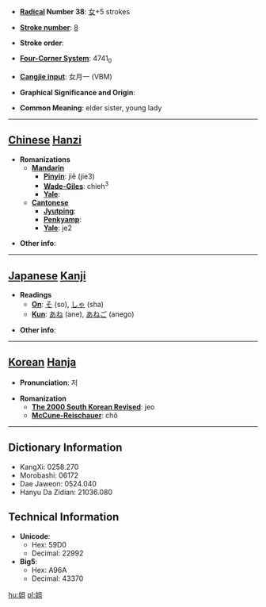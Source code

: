 * '''[[Wiktionary:Chinese radical index| Radical]] Number 38''': [[Wiktionary:Chinese radical index 女|女]]+5 strokes

* '''[[Wiktionary:Chinese total strokes index|Stroke number]]''': [[Wiktionary:Chinese total strokes index 8|8]]

* '''Stroke order''': 

* '''[[Wiktionary:Chinese four corner index|Four-Corner System]]''': 4741<sub>0</sub>

* '''[[Wiktionary:Chinese Cangjie index|Cangjie input]]''': 女月一 (VBM)

* '''Graphical Significance and Origin''': 

* '''Common Meaning''': elder sister, young lady

----

== [[Chinese]] [[Hanzi]] ==

* '''Romanizations'''
** '''[[Mandarin]]'''
*** '''[[Pinyin]]''': jiě (jie3)
*** '''[[Wade-Giles]]''': chieh<sup>3</sup>
*** '''[[Yale]]''': 
** '''[[Cantonese]]'''
*** '''[[Jyutping]]''':
*** '''[[Penkyamp]]''': 
*** '''[[Yale]]''': je2

* '''Other info''': 

----

== [[Japanese]] [[Kanji]] ==

* '''Readings'''
** '''[[On]]''': [[そ]] (so), [[しゃ]] (sha)
** '''[[Kun]]''': [[あね]] (ane), [[あねご]] (anego)

* '''Other info''':  

----

== [[Korean]] [[Hanja]] ==

* '''Pronunciation''': 저

* '''Romanization'''
** '''[[The 2000 South Korean Revised Romanization|The 2000 South Korean Revised]]''': jeo
** '''[[McCune-Reischauer]]''': chŏ

----

== Dictionary Information ==

* KangXi: 0258.270
* Morobashi: 06172
* Dae Jaweon: 0524.040
* Hanyu Da Zidian: 21036.080

== Technical Information ==

* '''Unicode''':
** Hex: 59D0
** Decimal: 22992
* '''Big5''':
** Hex: A96A
** Decimal: 43370

[[hu:姐]]
[[pl:姐]]